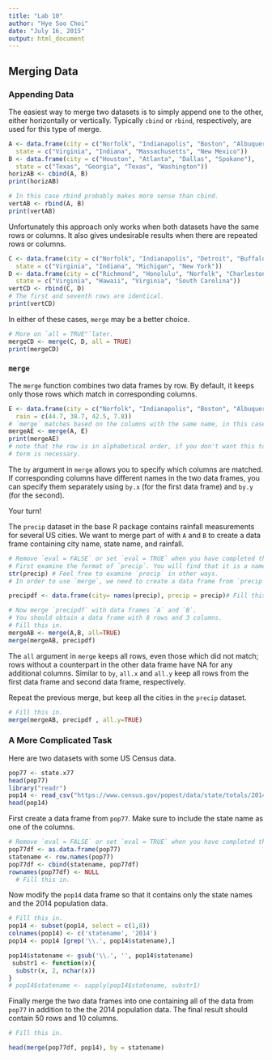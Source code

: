 ```yaml
---
title: "Lab 10"
author: "Hye Soo Choi"
date: "July 16, 2015"
output: html_document
---
```


## Merging Data

### Appending Data

The easiest way to merge two datasets is to simply append one to the other, either horizontally or vertically.
Typically `cbind` or `rbind`, respectively, are used for this type of merge.

```r
A <- data.frame(city = c("Norfolk", "Indianapolis", "Boston", "Albuquerque"),
  state = c("Virginia", "Indiana", "Massachusetts", "New Mexico"))
B <- data.frame(city = c("Houston", "Atlanta", "Dallas", "Spokane"),
  state = c("Texas", "Georgia", "Texas", "Washington"))
horizAB <- cbind(A, B)
print(horizAB)

# In this case rbind probably makes more sense than cbind.
vertAB <- rbind(A, B)
print(vertAB)
```

Unfortunately this approach only works when both datasets have the same rows or columns.
It also gives undesirable results when there are repeated rows or columns.

```r
C <- data.frame(city = c("Norfolk", "Indianapolis", "Detroit", "Buffalo"),
  state = c("Virginia", "Indiana", "Michigan", "New York"))
D <- data.frame(city = c("Richmond", "Honolulu", "Norfolk", "Charleston"),
  state = c("Virginia", "Hawaii", "Virginia", "South Carolina"))
vertCD <- rbind(C, D)
# The first and seventh rows are identical.
print(vertCD)
```

In either of these cases, `merge` may be a better choice.

```r
# More on `all = TRUE"`later.
mergeCD <- merge(C, D, all = TRUE)
print(mergeCD)
```

### `merge`

The `merge` function combines two data frames by row.
By default, it keeps only those rows which match in corresponding columns.

```r
E <- data.frame(city = c("Norfolk", "Indianapolis", "Boston", "Albuquerque"),
  rain = c(44.7, 38.7, 42.5, 7.8))
# `merge` matches based on the columns with the same name, in this case `city`.
mergeAE <- merge(A, E)
print(mergeAE)
# note that the row is in alphabetical order, if you don't want this to happen, then additional 
# term is necessary.
```

The `by` argument in `merge` allows you to specify which columns are matched.
If corresponding columns have different names in the two data frames, you can specify them separately using `by.x` (for the first data frame) and `by.y` (for the second).

Your turn!

The `precip` dataset in the base R package contains rainfall measurements for several US cities.
We want to merge part of with `A` and `B` to create a data frame containing city name, state name, and rainfall.

```r
# Remove `eval = FALSE` or set `eval = TRUE` when you have completed this code chunk.
# First examine the format of `precip`. You will find that it is a named vector.
str(precip) # Feel free to examine `precip` in other ways.
# In order to use `merge`, we need to create a data frame from `precip`.

precipdf <- data.frame(city= names(precip), precip = precip)# Fill this in.

# Now merge `precipdf` with data frames `A` and `B`.
# You should obtain a data frame with 8 rows and 3 columns.
# Fill this in.
mergeAB <- merge(A,B, all=TRUE)
merge(mergeAB, precipdf)

```

The `all` argument in `merge` keeps all rows, even those which did not match; rows without a counterpart in the other data frame have NA for any additional columns.
Similar to `by`, `all.x` and `all.y` keep all rows from the first data frame and second data frame, respectively.

Repeat the previous merge, but keep all the cities in the `precip` dataset.

```r
# Fill this in.
merge(mergeAB, precipdf , all.y=TRUE)

```

### A More Complicated Task

Here are two datasets with some US Census data.

```r
pop77 <- state.x77
head(pop77)
library("readr")
pop14 <- read_csv("https://www.census.gov/popest/data/state/totals/2014/tables/NST-EST2014-01.csv", skip = 3)
head(pop14)
```

First create a data frame from `pop77`.
Make sure to include the state name as one of the columns.

```r
# Remove `eval = FALSE` or set `eval = TRUE` when you have completed this code chunk.
pop77df <- as.data.frame(pop77)
statename <- row.names(pop77)
pop77df <- cbind(statename, pop77df)
rownames(pop77df) <- NULL
  # Fill this in.
```

Now modify the `pop14` data frame so that it contains only the state names and the 2014 population data.

```r
# Fill this in.
pop14 <- subset(pop14, select = c(1,8))
colnames(pop14) <- c('statename', '2014')
pop14 <- pop14 [grep('\\.', pop14$statename),]

pop14$statename <- gsub('\\.', '', pop14$statename)
 substr1 <- function(x){
  substr(x, 2, nchar(x))
}
# pop14$statename <- sapply(pop14$statename, substr1)

```

Finally merge the two data frames into one containing all of the data from `pop77` in addition to the the 2014 population data.
The final result should contain 50 rows and 10 columns.

```r

# Fill this in.

head(merge(pop77df, pop14), by = statename)
```